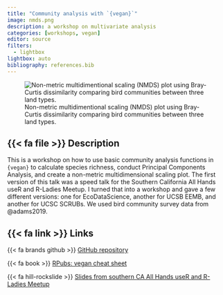 ```yaml
---
title: "Community analysis with `{vegan}`"
image: nmds.png
description: a workshop on multivariate analysis
categories: [workshops, vegan]
editor: source
filters: 
  - lightbox
lightbox: auto
bibliography: references.bib
---
```


![Non-metric multidimentional scaling (NMDS) plot using Bray-Curtis dissimilarity comparing bird communities between three land types.](nmds.png){description="Plot showing community dissimilarity of birds between three land types: dry (pink), mixed (yellow), and riparian (green)" fig-alt="Plot showing community dissimilarity of birds between three land types: dry (pink), mixed (yellow), and riparian (green)"}

## {{< fa file >}} Description

This is a workshop on how to use basic community analysis functions in `{vegan}` to calculate species richness, conduct Principal Components Analysis, and create a non-metric multidimensional scaling plot. The first version of this talk was a speed talk for the Southern California All Hands useR and R-Ladies Meetup. I turned that into a workshop and gave a few different versions: one for EcoDataScience, another for UCSB EEMB, and another for UCSC SCRUBs. We used bird community survey data from @adams2019.

## {{< fa link >}} Links

{{< fa brands github >}} [GitHub repository](https://github.com/an-bui/vegan-workshop)  

{{< fa book >}} [RPubs: vegan cheat sheet](https://rpubs.com/an-bui/vegan-cheat-sheet)  

{{< fa hill-rockslide >}} [Slides from southern CA All Hands useR and R-Ladies Meetup](https://docs.google.com/presentation/d/1tj7PElecpBRl9BMHEihdU32m23CQ4SaA/edit?usp=sharing&ouid=106933509253674445043&rtpof=true&sd=true)
